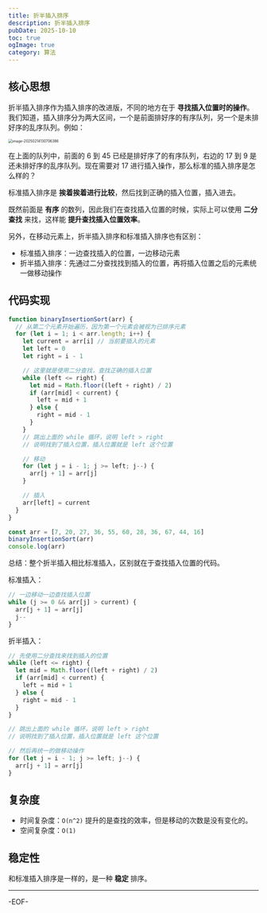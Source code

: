 ```yaml
---
title: 折半插入排序
description: 折半插入排序
pubDate: 2025-10-10
toc: true
ogImage: true
category: 算法
---
```


## 核心思想

折半插入排序作为插入排序的改进版，不同的地方在于 **寻找插入位置时的操作**。我们知道，插入排序分为两大区间，一个是前面排好序的有序队列，另一个是未排好序的乱序队列。例如：

<img
  src="https://xiejie-typora.oss-cn-chengdu.aliyuncs.com/2025-02-14-050706.png"
  alt="image-20250214130706386"
  style="zoom:50%;"
/>

在上面的队列中，前面的 6 到 45 已经是排好序了的有序队列，右边的 17 到 9 是还未排好序的乱序队列。现在需要对 17 进行插入操作，那么标准的插入排序是怎么样的？

标准插入排序是 **挨着挨着进行比较**，然后找到正确的插入位置，插入进去。

既然前面是 **有序** 的数列，因此我们在查找插入位置的时候，实际上可以使用 **二分查找** 来找，这样能 **提升查找插入位置效率**。

另外，在移动元素上，折半插入排序和标准插入排序也有区别：

- 标准插入排序：一边查找插入的位置，一边移动元素
- 折半插入排序：先通过二分查找找到插入的位置，再将插入位置之后的元素统一做移动操作

## 代码实现

```js
function binaryInsertionSort(arr) {
  // 从第二个元素开始遍历，因为第一个元素会被视为已排序元素
  for (let i = 1; i < arr.length; i++) {
    let current = arr[i] // 当前要插入的元素
    let left = 0
    let right = i - 1

    // 这里就是使用二分查找，查找正确的插入位置
    while (left <= right) {
      let mid = Math.floor((left + right) / 2)
      if (arr[mid] < current) {
        left = mid + 1
      } else {
        right = mid - 1
      }
    }
    // 跳出上面的 while 循环，说明 left > right
    // 说明找到了插入位置，插入位置就是 left 这个位置

    // 移动
    for (let j = i - 1; j >= left; j--) {
      arr[j + 1] = arr[j]
    }

    // 插入
    arr[left] = current
  }
}

const arr = [7, 20, 27, 36, 55, 60, 28, 36, 67, 44, 16]
binaryInsertionSort(arr)
console.log(arr)
```

总结：整个折半插入相比标准插入，区别就在于查找插入位置的代码。

标准插入：

```js
// 一边移动一边查找插入位置
while (j >= 0 && arr[j] > current) {
  arr[j + 1] = arr[j]
  j--
}
```

折半插入：

```js
// 先使用二分查找来找到插入的位置
while (left <= right) {
  let mid = Math.floor((left + right) / 2)
  if (arr[mid] < current) {
    left = mid + 1
  } else {
    right = mid - 1
  }
}

// 跳出上面的 while 循环，说明 left > right
// 说明找到了插入位置，插入位置就是 left 这个位置

// 然后再统一的做移动操作
for (let j = i - 1; j >= left; j--) {
  arr[j + 1] = arr[j]
}
```

## 复杂度

- 时间复杂度：`O(n^2)` 提升的是查找的效率，但是移动的次数是没有变化的。
- 空间复杂度：`O(1)`

## 稳定性

和标准插入排序是一样的，是一种 **稳定** 排序。

---

-EOF-
